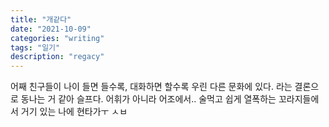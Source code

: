 ```yaml
---
title: "개같다"
date: "2021-10-09"
categories: "writing"
tags: "일기"
description: "regacy"
---
```


어째 친구들이 나이 들면 들수록, 대화하면 할수록 우린 다른 문화에 있다. 라는 결론으로 동나는 거 같아 슬프다. 어휘가 아니라 어조에서.. 술먹고 쉽게 열폭하는 꼬라지들에서 거기 있는 나에 현타가ㅜ ㅅㅂ
<br/>
<Youtube src="https://www.youtube.com/embed/PNeyOKdZl2A" />